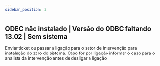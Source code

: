 ```yaml
---
sidebar_position: 3
---
```


## ODBC não instalado | Versão do ODBC faltando 13.02 | Sem sistema
Enviar ticket ou passar a ligação para o setor de intervenção para instalação do zero do sistema.
Caso for por ligação informar o caso para o analista da intervenção antes de desligar a ligação. 